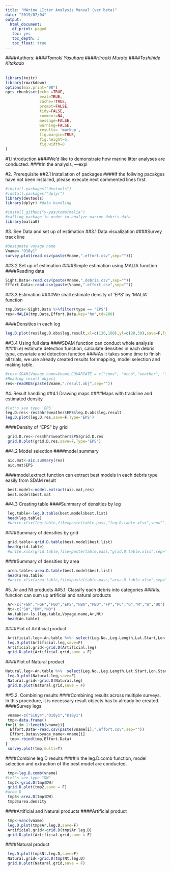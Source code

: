 ```yaml
---
title: "MArine LItter Analysis Manual (ver beta)"
date: "2019/07/04"
output:
  html_document: 
   df_print: paged
   toc: yes
   toc_depth: 3
   toc_float: true
---
```

####Authors: 
####*Tomoki Yasuhara*
####*Hiroaki Murata*
####*Toshihide Kitakado*  
<br />
```r
library(knitr)
library(rmarkdown)
options(max.print="90")
opts_chunk$set(echo =TRUE,
               eval=TRUE,
               cache=!TRUE,
               prompt=FALSE,
               tidy=FALSE,
               comment=NA,
               message=FALSE,
               warning=FALSE,
               results= 'markup',
               fig.margin=TRUE, 
               fig.height=5, 
               fig.width=8
)
```
#1.Introduction
####We'd like to demonstrate how marine litter analyses are conducted.
####In the analysis, ---expl

#2. Prerequisite
##2.1 Installation of packages
####If the follwing pacakges have not been installed, please execute next commented lines first.
```r
#install.packages("devtools")
#install.packages("dplyr")
library(devtools)
library(dplyr) #data handling

#install_github("y-yasutomo/malia")
#calling package in order to analyze marine debris data
library(malia0)
```

#3. See Data and set up of estimation
##3.1 Data visualization 
####Survey track line
```r
#Designate voyage name
Vname<-"O18y1"
survey.plot(read.csv(paste(Vname,".effort.csv",sep="")))
```

##3.2 Set up of estimation
####Simple estimation using MALIA function
####Reading data
```r
Sight.Data<-read.csv(paste(Vname,".debris.csv",sep=""))
Effort.Data<-read.csv(paste(Vname,".effort.csv",sep=""))
```

##3.3 Estimation
####We shall estimate density of 'EPS' by 'MALIA' function
```r
tmp.Data<-Sight.Data %>%filter(type == "EPS")
res<-MALIA(tmp.Data,Effort.Data,key="hn",td=200)
```

####Densities in each leg
```r
leg.D.plot(res$leg.D.obs$leg.result,xl=c(120,160),yl=c(20,50),save=F,Type="EPS")
```

##3.4 Using full data 
####SDAM function can conduct whole analysis
####i.e) estimate detection function, calculate densities in each debris type, covariate and detection function
####As it takes some time to finish all trials, we use already created results for mapping, model selection and making table.
```r
#res<-SDAM(Voyage.name=Vname,COVARIATE = c("conv", "occo","weather", "size"), key.list = c("hn","hr", "hhn", "hhr"),td=200,cp=10)
#Reading result object
res<-readRDS(paste(Vname,".result.obj",sep=""))
```

#4. Result handling
##4.1 Drawing maps
####Maps with trackline and estimated density
```r
#let's see type 'EPS'
leg.D.res<-res$hhr$weather$EPS$leg.D.obs$leg.result
leg.D.plot(leg.D.res,save=F,Type='EPS')
```

####Density of "EPS" by grid
```r
 grid.D.res<-res$hhr$weather$EPS$grid.D.res
 grid.D.plot(grid.D.res,save=F,Type='EPS')
```

##4.2 Model selection
####model summary
```r
 aic.mat<-aic.summary(res)
 aic.mat$EPS
```

####model.extract function can extract best models in each debris type easily from SDAM result
```r
 best.model<-model.extract(aic.mat,res) 
 best.model$best.mat
```

##4.3 Creating table
####Summary of densities by leg
```r
 leg.table<-leg.D.table(best.model$best.list)
 head(leg.table)
 #write.xlsx(leg.table,file=paste(table.pass,"leg.D.table.xlsx",sep=""),row.names=F)
```
 
####Summary of densities by grid
```r
 grid.table<-grid.D.table(best.model$best.list)
 head(grid.table)
 #write.xlsx(grid.table,file=paste(table.pass,"grid.D.table.xlsx",sep=""),row.names=F)
```

####Summary of densities by area
```r
 area.table<-area.D.table(best.model$best.list)
 head(area.table)
 #write.xlsx(area.table,file=paste(table.pass,"area.D.table.xlsx",sep=""),row.names=F)
```

#5. Ar and Nt products
##5.1. Classify each debris into categories
####ls. function can sum up artificial and natural products
```r
 Ar<-c("FGN","FGF","FGO","EPS","PBA","PBO","FP","PC","G","M","W","UO")
 Nt<-c("SW","DW","NO")
 An.table<-ls.(leg.table,Voyage.name,Ar,Nt)
 head(An.table)
```

####Plot of Artificial product
```r
 Artificial.leg<-An.table %>%  select(Leg.No.,Leg.Length,Lat.Start,Lon.Start,Lat.End,Lon.End,Artificial_Density) %>% rename(Density=Artificial_Density)
 leg.D.plot(Artificial.leg,save=F)
 Artificial.grid<-grid.D(Artificial.leg)
 grid.D.plot(Artificial.grid,save = F)
```
 
####Plot of Natural product
```r
Natural.leg<-An.table %>%  select(Leg.No.,Leg.Length,Lat.Start,Lon.Start,Lat.End,Lon.End,Natural_Density) %>% rename(Density=Natural_Density)
 leg.D.plot(Natural.leg,save=F)
 Natural.grid<-grid.D(Natural.leg)
 grid.D.plot(Natural.grid,save = F)
```

##5.2. Combining results
####Combining results across multiple surveys. In this procedure, it is necessary result objects has to already be created.
####Survey legs
```r
 vname<-c("S18y4","O18y1","K18y1")
 tmp<-data.frame()
for(i in 1:length(vname)){
  Effort.Data<-read.csv(paste(vname[i],".effort.csv",sep=""))
  Effort.Data$voyage_name<-vname[i]
  tmp<-rbind(tmp,Effort.Data)
}
 survey.plot(tmp,multi=T)
```

####Combine leg D results
####In the leg.D.comb function, model selection and extraction of the best model are conducted.
```r
 tmp<-leg.D.comb(vname) 
#let's see type "DW"
 tmp2<-grid.D(tmp$DW)
 grid.D.plot(tmp2,save = F)
#area D
 tmp3<-area.D(tmp$DW)
 tmp3$area.density
```

####Artificial and Natural products
####Artificial product
```r
 tmp<-vanc(vname)
 leg.D.plot(tmp$Ar.leg.D,save=F)
 Artificial.grid<-grid.D(tmp$Ar.leg.D)
 grid.D.plot(Artificial.grid,save = F)
```

####Natural product
```r
 leg.D.plot(tmp$Nt.leg.D,save=F)
 Natural.grid<-grid.D(tmp$Nt.leg.D)
 grid.D.plot(Natural.grid,save = F)
```
